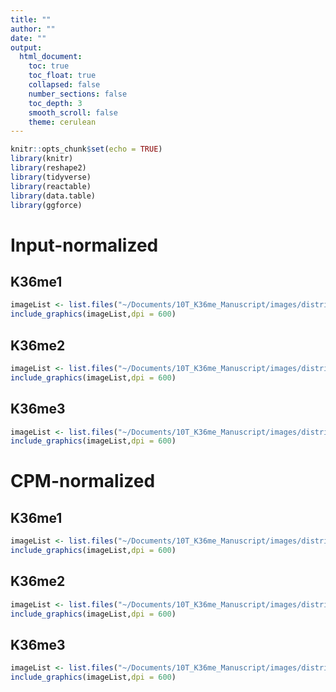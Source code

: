 ```yaml
---
title: ""
author: ""
date: ""
output:
  html_document:
    toc: true
    toc_float: true
    collapsed: false
    number_sections: false
    toc_depth: 3
    smooth_scroll: false
    theme: cerulean
---
```


```r
knitr::opts_chunk$set(echo = TRUE)
library(knitr)
library(reshape2)
library(tidyverse)
library(reactable)
library(data.table)
library(ggforce)
```

# Input-normalized {.tabset}

## K36me1
```r
imageList <- list.files("~/Documents/10T_K36me_Manuscript/images/distribution_genebody/input_normalized/K36me1", pattern= "*.png", full.names=T)
include_graphics(imageList,dpi = 600)
```

## K36me2
```r
imageList <- list.files("~/Documents/10T_K36me_Manuscript/images/distribution_genebody/input_normalized/K36me2", pattern= "*.png", full.names=T)
include_graphics(imageList,dpi = 600)
```

## K36me3
```r
imageList <- list.files("~/Documents/10T_K36me_Manuscript/images/distribution_genebody/input_normalized/K36me3", pattern= "*.png", full.names=T)
include_graphics(imageList,dpi = 600)
```

# CPM-normalized {.tabset}

## K36me1
```r
imageList <- list.files("~/Documents/10T_K36me_Manuscript/images/distribution_genebody/cpm_normalized/K36me1", pattern= "*.png", full.names=T)
include_graphics(imageList,dpi = 600)
```

## K36me2
```r
imageList <- list.files("~/Documents/10T_K36me_Manuscript/images/distribution_genebody/cpm_normalized/K36me2", pattern= "*.png", full.names=T)
include_graphics(imageList,dpi = 600)
```

## K36me3
```r
imageList <- list.files("~/Documents/10T_K36me_Manuscript/images/distribution_genebody/cpm_normalized/K36me3", pattern= "*.png", full.names=T)
include_graphics(imageList,dpi = 600)
```
